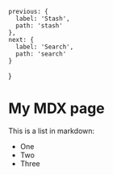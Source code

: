 
    previous: {
      label: 'Stash',
      path: 'stash'
    },
    next: {
      label: 'Search',
      path: 'search'
    }
  }
  
# My MDX page

This is a list in markdown:

- One
- Two
- Three

